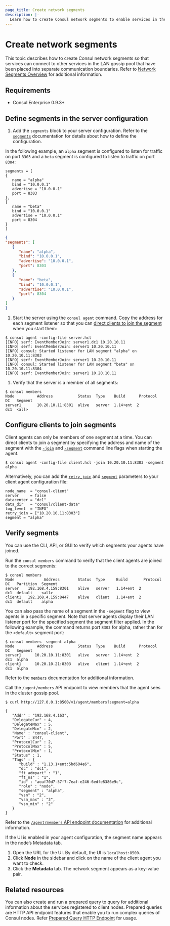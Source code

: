 ```yaml
---
page_title: Create network segments
description: |-
  Learn how to create Consul network segments to enable services in the LAN gossip pool to communicate across communication boundaries.
---
```


# Create network segments

This topic describes how to create Consul network segments so that services can connect to other services in the LAN gossip pool that have been placed into separate communication boundaries. Refer to [Network Segments Overview](/consul/docs/enterprise/network-segments/network-segments-overview) for additional information.

## Requirements

- Consul Enterprise 0.9.3+

## Define segments in the server configuration

1. Add the `segments` block to your server configuration. Refer to the [`segments`](/consul/docs/agent/config/config-files#segments) documentation for details about how to define the configuration.

  In the following example, an `alpha` segment is configured to listen for traffic on port `8303` and a `beta` segment is configured to listen to traffic on port `8304`:

  <CodeTabs heading="Example network segments configuration for server agents">

   ```hcl
   segments = [
   {
      name = "alpha"
      bind = "10.0.0.1"
      advertise = "10.0.0.1"
      port = 8303
   },
   {
      name = "beta"
      bind = "10.0.0.1"
      advertise = "10.0.0.1"
      port = 8304
   }
   ]
   ```

   ```json
   {
   "segments": [
      {
         "name": "alpha",
         "bind": "10.0.0.1",
         "advertise": "10.0.0.1",
         "port": 8303
      },
      {
         "name": "beta",
         "bind": "10.0.0.1",
         "advertise": "10.0.0.1",
         "port": 8304
      }
   ]
   }
   ```

  </CodeTabs>

1. Start the server using the `consul agent` command. Copy the address for each segment listener so that you can [direct clients to join the segment](#configure-clients-to-join-segments) when you start them:

  ```shell-session
  $ consul agent -config-file server.hcl
  [INFO] serf: EventMemberJoin: server1.dc1 10.20.10.11
  [INFO] serf: EventMemberJoin: server1 10.20.10.11
  [INFO] consul: Started listener for LAN segment "alpha" on 10.20.10.11:8303
  [INFO] serf: EventMemberJoin: server1 10.20.10.11
  [INFO] consul: Started listener for LAN segment "beta" on 10.20.10.11:8304
  [INFO] serf: EventMemberJoin: server1 10.20.10.11
  ```
1. Verify that the server is a member of all segments:

  ```shell-session
  $ consul members
  Node          Address           Status  Type    Build      Protocol  DC   Segment
  server1       10.20.10.11:8301  alive   server  1.14+ent  2         dc1  <all>
  ```

## Configure clients to join segments

Client agents can only be members of one segment at a time. You can direct clients to join a segment by specifying the address and name of the segment with the [`-join`](/consul/docs/agent/config/cli-flags#_join) and [`-segment`](/consul/docs/agent/config/cli-flags#_segment) command line flags when starting the agent.

```shell-session
$ consul agent -config-file client.hcl -join 10.20.10.11:8303 -segment alpha
```

Alternatively, you can add the [`retry_join`](/consul/docs/agent/config/config-files#retry_join) and [`segment`](/consul/docs/agent/config/config-files#segment-1) parameters to your client agent configuration file:

```hcl
node_name  = "consul-client"
server     = false
datacenter = "dc1"
data_dir   = "consul/client-data"
log_level  = "INFO"
retry_join = ["10.20.10.11:8303"]
segment = "alpha"
```

## Verify segments

You can use the CLI, API, or GUI to verify which segments your agents have joined.

<Tabs>

<Tab heading="CLI">

Run the `consul members` command to verify that the client agents are joined to the correct segments:

<CodeBlockConfig>

```shell-session
$ consul members
Node             Address        Status  Type     Build       Protocol  DC   Partition  Segment
server    192.168.4.159:8301    alive   server   1.14+ent  2         dc1  default    <all>
client1   192.168.4.159:8447    alive   client   1.14+ent  2         dc1  default    alpha
```

</CodeBlockConfig>

You can also pass the name of a segment in the `-segment` flag to view agents in a specific segment. Note that server agents display their LAN listener port for the specified segment the segment filter applied. In the following example, the command returns port `8303` for alpha, rather than for the `<default>` segment port:

<CodeBlockConfig>

```shell-session
$ consul members -segment alpha
Node          Address           Status  Type    Build      Protocol  DC   Segment
server1      10.20.10.11:8301   alive   server  1.14+ent  2         dc1  alpha
client1      10.20.10.21:8303   alive   client  1.14+ent  2         dc1  alpha
```

</CodeBlockConfig>

Refer to the [`members`](/consul/commands/members) documentation for additional information.

</Tab>

<Tab heading="API">

Call the `/agent/members` API endpoint to view members that the agent sees in the cluster gossip pool.

<CodeBlockConfig highlight="21">

```shell-session
$ curl http://127.0.0.1:8500/v1/agent/members?segment=alpha

{
   "Addr" : "192.168.4.163",
   "DelegateCur" : 4,
   "DelegateMax" : 5,
   "DelegateMin" : 2,
   "Name" : "consul-client",
   "Port" : 8447,
   "ProtocolCur" : 2,
   "ProtocolMax" : 5,
   "ProtocolMin" : 1,
   "Status" : 1,
   "Tags" : {
      "build" : "1.13.1+ent:5bd604e6",
      "dc" : "dc1",
      "ft_admpart" : "1",
      "ft_ns" : "1",
      "id" : "aeaf70d7-57f7-7eaf-e246-6edfe8386e9c",
      "role" : "node",
      "segment" : "alpha",
      "vsn" : "2",
      "vsn_max" : "3",
      "vsn_min" : "2"
   }
}
```

</CodeBlockConfig>

Refer to the [`/agent/members` API endpoint documentation](/consul/api-docs/agent#list-members) for additional information.

</Tab>
<Tab heading="UI">

If the UI is enabled in your agent configuration, the segment name appears in the node’s Metadata tab.

1. Open the URL for the UI. By default, the UI is `localhost:8500`.
1. Click **Node** in the sidebar and click on the name of the client agent you want to check.
1. Click the **Metadata** tab. The network segment appears as a key-value pair.

</Tab>
</Tabs>


## Related resources

You can also create and run a prepared query to query for additional information about the services registered to client nodes. Prepared queries are HTTP API endpoint features that enable you to run complex queries of Consul nodes. Refer [Prepared Query HTTP Endpoint](/consul/api-docs/query) for usage.
